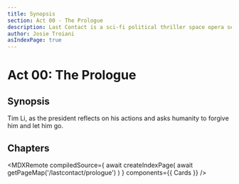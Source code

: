 ```yaml
---
title: Synopsis 
section: Act 00 - The Prologue
description: Last Contact is a sci-fi political thriller space opera set in the 23rd and 24th centuries. Act 00 - Prologue sees Tim Li, as the president reflect on his actions and asks humanity to forgive him and let him go.
author: Josie Troiani
asIndexPage: true
---
```


# Act 00: The Prologue

## Synopsis

Tim Li, as the president reflects on his actions and asks humanity to forgive him and let him go.

## Chapters

<MDXRemote
  compiledSource={
    await createIndexPage(
      await getPageMap('/lastcontact/prologue')
    )
  }
  components={{
    Cards
  }}
/>
